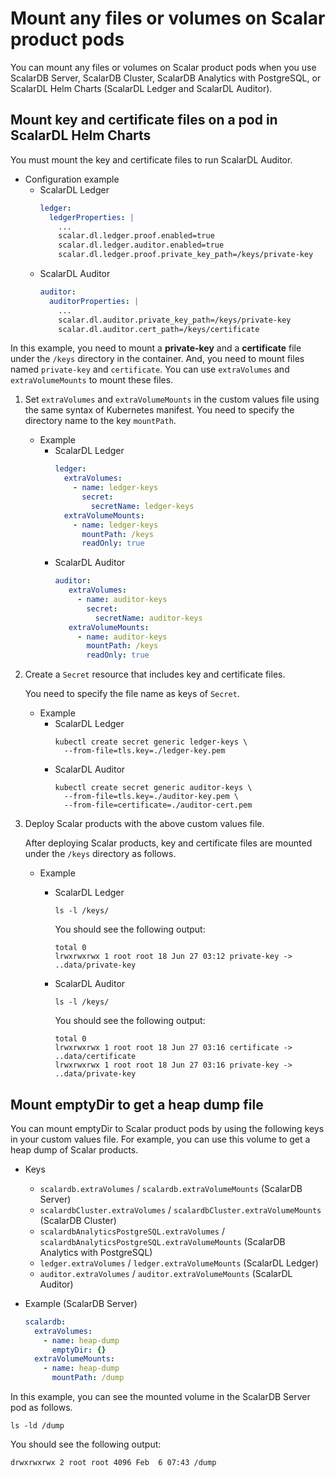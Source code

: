 # Mount any files or volumes on Scalar product pods

You can mount any files or volumes on Scalar product pods when you use ScalarDB Server, ScalarDB Cluster, ScalarDB Analytics with PostgreSQL, or ScalarDL Helm Charts (ScalarDL Ledger and ScalarDL Auditor).

## Mount key and certificate files on a pod in ScalarDL Helm Charts

You must mount the key and certificate files to run ScalarDL Auditor.

* Configuration example
    * ScalarDL Ledger
      ```yaml
      ledger:
        ledgerProperties: |
          ...
          scalar.dl.ledger.proof.enabled=true
          scalar.dl.ledger.auditor.enabled=true
          scalar.dl.ledger.proof.private_key_path=/keys/private-key
      ```
    * ScalarDL Auditor
      ```yaml
      auditor:
        auditorProperties: |
          ...
          scalar.dl.auditor.private_key_path=/keys/private-key
          scalar.dl.auditor.cert_path=/keys/certificate
      ```

In this example, you need to mount a **private-key** and a **certificate** file under the `/keys` directory in the container. And, you need to mount files named `private-key` and `certificate`. You can use `extraVolumes` and `extraVolumeMounts` to mount these files.

1. Set `extraVolumes` and `extraVolumeMounts` in the custom values file using the same syntax of Kubernetes manifest. You need to specify the directory name to the key `mountPath`.
   * Example
        * ScalarDL Ledger
          ```yaml
          ledger:
            extraVolumes:
              - name: ledger-keys
                secret:
                  secretName: ledger-keys
            extraVolumeMounts:
              - name: ledger-keys
                mountPath: /keys
                readOnly: true
          ```
       * ScalarDL Auditor
         ```yaml
         auditor:
            extraVolumes:
              - name: auditor-keys
                secret:
                  secretName: auditor-keys
            extraVolumeMounts:
              - name: auditor-keys
                mountPath: /keys
                readOnly: true
          ```

1. Create a `Secret` resource that includes key and certificate files.  

   You need to specify the file name as keys of `Secret`.

   * Example
       * ScalarDL Ledger
         ```console
         kubectl create secret generic ledger-keys \
           --from-file=tls.key=./ledger-key.pem
         ```
       * ScalarDL Auditor
         ```console
         kubectl create secret generic auditor-keys \
           --from-file=tls.key=./auditor-key.pem \
           --from-file=certificate=./auditor-cert.pem
         ```

1. Deploy Scalar products with the above custom values file.  

   After deploying Scalar products, key and certificate files are mounted under the `/keys` directory as follows.

   * Example
       * ScalarDL Ledger
         ```console
         ls -l /keys/
         ```

         You should see the following output:

         ```console
         total 0
         lrwxrwxrwx 1 root root 18 Jun 27 03:12 private-key -> ..data/private-key
         ```

       * ScalarDL Auditor
         ```console
         ls -l /keys/
         ```

         You should see the following output:

         ```console
         total 0
         lrwxrwxrwx 1 root root 18 Jun 27 03:16 certificate -> ..data/certificate
         lrwxrwxrwx 1 root root 18 Jun 27 03:16 private-key -> ..data/private-key
         ```

## Mount emptyDir to get a heap dump file

You can mount emptyDir to Scalar product pods by using the following keys in your custom values file. For example, you can use this volume to get a heap dump of Scalar products.

* Keys
  * `scalardb.extraVolumes` / `scalardb.extraVolumeMounts` (ScalarDB Server)
  * `scalardbCluster.extraVolumes` / `scalardbCluster.extraVolumeMounts` (ScalarDB Cluster)
  * `scalardbAnalyticsPostgreSQL.extraVolumes` / `scalardbAnalyticsPostgreSQL.extraVolumeMounts` (ScalarDB Analytics with PostgreSQL)
  * `ledger.extraVolumes` / `ledger.extraVolumeMounts` (ScalarDL Ledger)
  * `auditor.extraVolumes` / `auditor.extraVolumeMounts` (ScalarDL Auditor)

* Example (ScalarDB Server)
  ```yaml
  scalardb:
    extraVolumes:
      - name: heap-dump
        emptyDir: {}
    extraVolumeMounts:
      - name: heap-dump
        mountPath: /dump
  ```

In this example, you can see the mounted volume in the ScalarDB Server pod as follows.

```console
ls -ld /dump
```

You should see the following output:

```console
drwxrwxrwx 2 root root 4096 Feb  6 07:43 /dump
```
